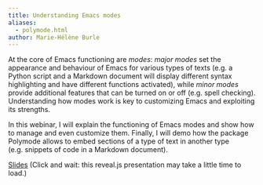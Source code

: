 ```yaml
---
title: Understanding Emacs modes
aliases:
  - polymode.html
author: Marie-Hélène Burle
---
```


:::{.def}

At the core of Emacs functioning are *modes*: *major modes* set the appearance and behaviour of Emacs for various types of texts (e.g. a Python script and a Markdown document will display different syntax highlighting and have different functions activated), while *minor modes* provide additional features that can be turned on or off (e.g. spell checking). Understanding how modes work is key to customizing Emacs and exploiting its strengths.

In this webinar, I will explain the functioning of Emacs modes and show how to manage and even customize them. Finally, I will demo how the package Polymode allows to embed sections of a type of text in another type (e.g. snippets of code in a Markdown document).

:::

[Slides](wb_emacs_modes_slides.qmd){.btn .btn-outline-primary} [(Click and wait: this reveal.js presentation may take a little time to load.)]{.inlinenote}
<!-- <br><br> -->

<!-- {{< video https://www.youtube.com/embed/ >}} -->

